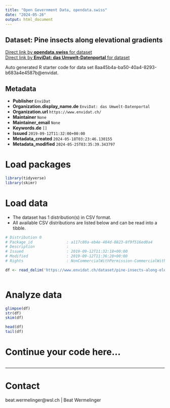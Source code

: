 ```yaml
---
title: "Open Government Data, opendata.swiss"
date: "2024-05-26"
output: html_document
---
```


## Dataset: Pine insects along elevational gradients



[Direct link by **opendata.swiss** for dataset](https://opendata.swiss/de/dataset/pine-insects-along-elevational-gradients)<br>
[Direct link by **EnviDat: das Umwelt-Datenportal** for dataset](https://www.envidat.ch/#/metadata/pine-insects-along-elevational-gradients)

Auto generated R starter code for data set 8aa45b4a-ba50-40a4-8293-b683a4e4587b@envidat.

## Metadata

- **Publisher** `EnviDat`
- **Organization.display_name.de** `EnviDat: das Umwelt-Datenportal`
- **Organization.url** `https://www.envidat.ch/`
- **Maintainer** `None`
- **Maintainer_email** `None`
- **Keywords.de** `[]`
- **Issued** `2019-09-12T11:32:00+00:00`
- **Metadata_created** `2024-05-18T03:23:46.130155`
- **Metadata_modified** `2024-05-25T03:35:39.343797`


# Load packages

```r

library(tidyverse)
library(skimr)

```

# Load data

-   The dataset has 1 distribution(s) in CSV format.
-   All available CSV distributions are listed below and can be read into a tibble.

```r

# Distribution 0
# Package_id               : a117c80a-eb4e-484d-8823-8f9f516ed0a4
# Description              : 
# Issued                   : 2019-09-12T11:32:18+00:00
# Modified                 : 2019-09-12T11:36:28+00:00
# Rights                   : NonCommercialWithPermission-CommercialWithPermission-ReferenceRequired

df <- read_delim('https://www.envidat.ch/dataset/pine-insects-along-elevational-gradients/resource/bd2f89c7-15b3-4f6e-b5db-0b51793c3e85')



```

# Analyze data

```r

glimpse(df)
str(df)
skim(df)

head(df)
tail(df)

```

# Continue your code here...

```r

```

------------------------------------------------------------------------

# Contact

beat.wermelinger@wsl.ch | Beat Wermelinger

